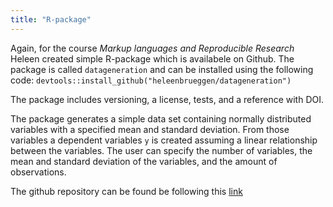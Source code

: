 ```yaml
---
title: "R-package"
---
```


Again, for the course *Markup languages and Reproducible Research* Heleen created simple R-package which is availabele on Github. The package is called `datageneration` and can be installed using the following code: `devtools::install_github("heleenbrueggen/datageneration")`

The package includes versioning, a license, tests, and a reference with DOI. 

The package generates a simple data set containing normally distributed variables with a specified mean and standard deviation. From those variables a dependent variables `y` is created assuming a linear relationship between the variables. The user can specify the number of variables, the mean and standard deviation of the variables, and the amount of observations.

The github repository can be found be following this [link](https:://github.com/heleenbrueggen/datageneration)